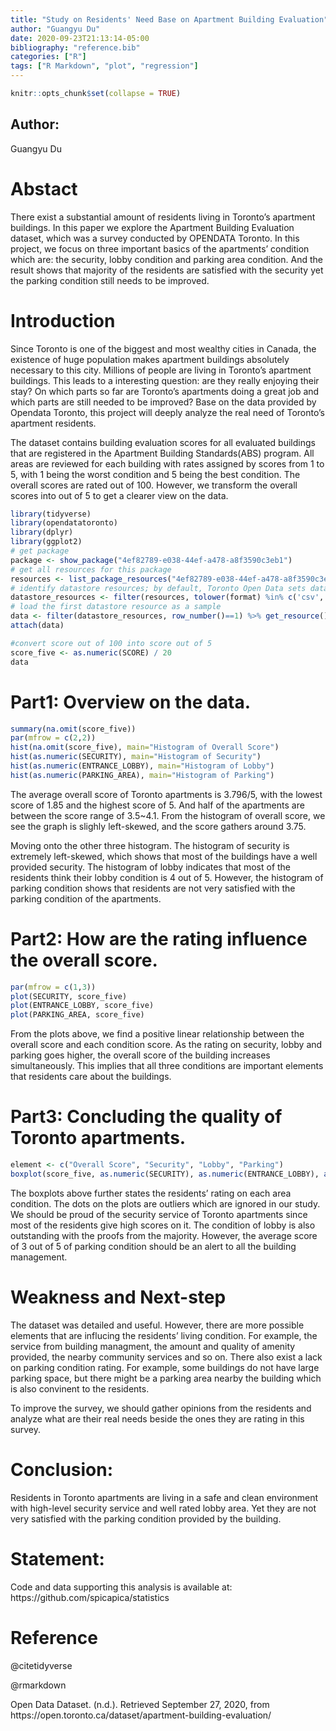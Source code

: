 ```yaml
---
title: "Study on Residents' Need Base on Apartment Building Evaluation"
author: "Guangyu Du"
date: 2020-09-23T21:13:14-05:00
bibliography: "reference.bib"
categories: ["R"]
tags: ["R Markdown", "plot", "regression"]
---
```


```r
knitr::opts_chunk$set(collapse = TRUE)
```

## Author: 
Guangyu Du

# Abstact
There exist a substantial amount of residents living in Toronto's apartment buildings. In this paper we explore the Apartment Building Evaluation dataset, which was a survey conducted by OPENDATA Toronto. In this project, we focus on three important basics of the apartments' condition which are: the security, lobby condition and parking area condition. And the result shows that majority of the residents are satisfied with the security yet the parking condition still needs to be improved.


# Introduction

Since Toronto is one of the biggest and most wealthy cities in Canada, the existence of huge population makes apartment buildings absolutely necessary to this city. Millions of people are living in Toronto's apartment buildings. This leads to a interesting question: are they really enjoying their stay? On which parts so far are Toronto's apartments doing a great job and which parts are still needed to be improved? Base on the data provided by Opendata Toronto, this project will deeply analyze the real need of Toronto's apartment residents.

The dataset contains building evaluation scores for all evaluated buildings that are registered in the Apartment Building Standards(ABS) program. All areas are reviewed for each building with rates assigned by scores from 1 to 5, with 1 being the worst condition and 5 being the best condition. The overall scores are rated out of 100. However, we transform the overall scores into out of 5 to get a clearer view on the data.



```r
library(tidyverse)
library(opendatatoronto)
library(dplyr)
library(ggplot2)
# get package
package <- show_package("4ef82789-e038-44ef-a478-a8f3590c3eb1")
# get all resources for this package
resources <- list_package_resources("4ef82789-e038-44ef-a478-a8f3590c3eb1")
# identify datastore resources; by default, Toronto Open Data sets datastore resource format to CSV for non-geospatial and GeoJSON for geospatial resources
datastore_resources <- filter(resources, tolower(format) %in% c('csv', 'geojson'))
# load the first datastore resource as a sample
data <- filter(datastore_resources, row_number()==1) %>% get_resource()
attach(data)
```


```r
#convert score out of 100 into score out of 5
score_five <- as.numeric(SCORE) / 20
data
```

# Part1: Overview on the data.

```r
summary(na.omit(score_five))
par(mfrow = c(2,2))
hist(na.omit(score_five), main="Histogram of Overall Score")
hist(as.numeric(SECURITY), main="Histogram of Security")
hist(as.numeric(ENTRANCE_LOBBY), main="Histogram of Lobby")
hist(as.numeric(PARKING_AREA), main="Histogram of Parking")
```
The average overall score of Toronto apartments is 3.796/5, with the lowest score of 1.85 and the highest score of 5. And half of the apartments are between the score range of 3.5~4.1. From the histogram of overall score, we see the graph is slighly left-skewed, and the score gathers around 3.75. 

Moving onto the other three histogram. The histogram of security is extremely left-skewed, which shows that most of the buildings have a well provided security. The histogram of lobby indicates that most of the residents think their lobby condition is 4 out of 5. However, the histogram of parking condition shows that residents are not very satisfied with the parking condition of the apartments.


# Part2: How are the rating influence the overall score.
```r
par(mfrow = c(1,3))
plot(SECURITY, score_five)
plot(ENTRANCE_LOBBY, score_five)
plot(PARKING_AREA, score_five)
```

From the plots above, we find a positive linear relationship between the overall score and each condition score. As the rating on security, lobby and parking goes higher, the overall score of the building increases simultaneously. This implies that all three conditions are important elements that residents care about the buildings.

# Part3: Concluding the quality of Toronto apartments.

```r
element <- c("Overall Score", "Security", "Lobby", "Parking")
boxplot(score_five, as.numeric(SECURITY), as.numeric(ENTRANCE_LOBBY), as.numeric(PARKING_AREA), names = element, horizontal = FALSE, main = "Boxplot of Overall Score and Area Conditions", ylab= "score out of 5")
```

The boxplots above further states the residents' rating on each area condition. The dots on the plots are outliers which are ignored in our study. We should be proud of the security service of Toronto apartments since most of the residents give high scores on it. The condition of lobby is also outstanding with the proofs from the majority. However, the average score of 3 out of 5 of parking condition should be an alert to all the building management. 

# Weakness and Next-step

The dataset was detailed and useful. However, there are more possible elements that are influcing the residents' living condition. For example, the service from building managment, the amount and quality of amenity provided, the nearby community services and so on. There also exist a lack on parking condition rating. For example, some buildings do not have large parking space, but there might be a parking area nearby the building which is also convinent to the residents. 

To improve the survey, we should gather opinions from the residents and analyze what are their real needs beside the ones they are rating in this survey.

# Conclusion:

Residents in Toronto apartments are living in a safe and clean environment with high-level security service and well rated lobby area. Yet they are not very satisfied with the parking condition provided by the building. 

# Statement:
Code and data supporting this analysis is available at: https://github.com/spicapica/statistics

# Reference
@citetidyverse

@rmarkdown

Open Data Dataset. (n.d.). Retrieved September 27, 2020, from https://open.toronto.ca/dataset/apartment-building-evaluation/


